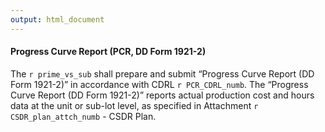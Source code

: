 ```yaml
---
output: html_document
---
```

#### Progress Curve Report (PCR, DD Form 1921-2)
The `r prime_vs_sub` shall prepare and submit "Progress Curve Report (DD Form 1921-2)" in accordance with CDRL `r PCR_CDRL_numb`. The "Progress Curve Report (DD Form 1921-2)" reports actual production cost and hours data at the unit or sub-lot level, as specified in Attachment `r CSDR_plan_attch_numb` - CSDR Plan.  

